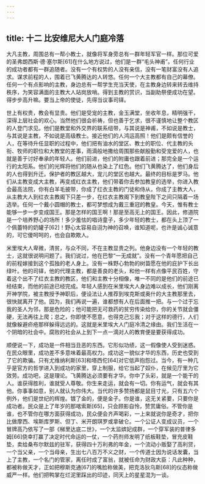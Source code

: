 ```yaml
---
---
---
```

title: 十二 比安维尼大人门庭冷落
---




大凡主教，周围总有一帮小教士，就像将军身旁总有一群年轻军官一样。那位可爱的圣弗朗西斯·德·塞尔斯[61]在什么地方说过，他们是一群“毛头神甫”。任何行业的成功者都有一群追随者。没有一个有权势的人没有亲信，没有一笔财富没有人追求。谋求前程的人，围着已飞黄腾达的人转悠。任何一个大主教都有自己的幕僚。任何一个有点影响的主教，身边总有一帮学生充当天使，在主教身边转来转去维持秩序，为笑容满面的主教大人站岗放哨。得到主教的赏识，当副助祭便成功在望。得步步高升嘛。要当上帝的使徒，先得当议事司铎。

世上有权贵，教会有显贵。他们是受宠的主教，金玉满堂，坐收年息，精明强干，深得上层社会的欢心。当然他们很会祈祷，但也善于乞求，很不谨慎地让整个教区的人登门求见。他们是教堂和外交界的联系纽带，与其说是神甫，不如说是教士，与其说是主教，不如说是高级教士。接近他们的人鸿运高照！他们是颇有信誉的人，在等待升任显职的过程中，他们把有油水的堂区、教士的职位、代主教的头衔、牧师的职位和大教堂的差事，雨滴般地撒给周围那些献殷勤和受宠爱的人，也就是善于讨好奉承的年轻人。他们前进，他们的附庸也跟着前进；那完全是一个运行的太阳系。他们的光辉将他们的随从也染上了红色。他们飞黄腾达了，他们身后的人也得到升迁。保护者的教区越大，宠儿的堂区也越大。最终的目标是罗马。他们从主教变成大主教，再变成红衣主教，他们带着你去参加教皇的选举，你进入教会最高法院，你有白羊毛披带，你成了红衣主教的门徒和侍从，你成了主教大人，从主教大人到红衣主教阁下只差一步，在红衣主教阁下到教皇陛下之间只隔着一场选举。任何一个戴小圆帽的教士，都可梦想成为戴三重冠的教皇。今天，惟有教士能够一步一步变成国王。那是怎样的国王啊！那是至高无上的国王。因此，修道院是一个培养野心的场所！多少羞怯的唱诗童子，多少年轻的教士，都在头上顶了一个佩蕾特的奶罐子[62]！野心太容易自诩为神的召唤，谁知道呢，也许是诚心诚意的，可它傻呵呵的，也会自欺欺人。

米里埃大人卑微，清贫，与众不同，不在主教显贵之列。他身边没有一个年轻的教士，这就很说明问题了。我们说过，他在巴黎“一无成就”。没有一个青年愿把自己的前程嫁接到这个孤独的老人身上。没有一株野心勃勃的树苗愿在他的庇护下长出绿叶。他的司铎，他的代理主教，都是善良的老头，和他一样有点像平民百姓，守着这个出不了红衣主教的教区，他们和主教十分相像，唯一不同的是他们的前途已经结束，而他的前途已经完成。年轻人感到在米里埃大人身边难以成长，他们刚离开神学院，被主教授予神职后，便设法让人推荐到埃克斯或奥什的大主教那里去，很快就离开了他。因为，我们再说一遍，谁都想有人在后面推一把。与一个过于忘我的圣人为邻，那是危险的；他可能把无可救药的贫穷传染给你，你的关节就会僵硬，无法再往上爬；总之，你即使不愿意，也得克己忘我；对于这样的德行，人们就像躲避疥疮那样躲得远远的。这就是米里埃大人门庭冷清之缘由。我们生活在一个阴暗的社会中。腐败的社会从上到下一点一滴对人的教育便是要获得成功。

顺便说一下，成功是一件相当丑恶的东西。它形似功绩，这一假像使人受到迷惑。在民众眼里，成功差不多意味着最高权力。成功这一貌似才华的东西，历史也受到了它的欺骗。只有尤维纳利斯[63]和塔西佗[64]对它低声抱怨过。当今，有一种几乎是官方的哲学进入到成功的家里，穿上制服，给它当起了奴仆，在候见厅里为它效劳。成功吧，这是理论。飞黄腾达必须要有才华。你中了头彩，就是一个能干的人。谁获得胜利，谁就受人尊敬。你生来走运，就会有一切。你有运气，就会有其他。你事事如意，别人就认为你伟大。当代的许多赞扬都是鼠目寸光，只有五六个例外，他们是世纪的辉煌。镀了金的，便是金子。你是谁，这无关紧要，只要你是成功者。民众是上了年岁的那喀索斯[65]，只会顾影自怜，赞赏庸俗。不管你是谁，也不管你在哪方面获得成功，民众便会齐声喝彩，一上来就说你是奇才，把你比做摩西、埃斯库罗斯、但丁、米开朗琪罗或拿破仑。一个公证人变成议员，一个冒牌高乃依写了一部《梯里达底二世》，一个太监嫔妃成群，一个穿军装的普律多姆[66]侥幸打赢了决定时代命运的一仗，一个药剂师发明了纸板鞋垫，冒充皮鞋垫，卖给桑布尔默兹的驻军，获得四十万利弗的年金，一个流动小贩娶了高利贷，一个当父亲，一个当母亲，生出七八百万不义之财，一个传道士因为说话发囊，当上了主教，一个名门的管家，离任时成了富翁，就被任命为财政大臣：凡此种种，都被称做天才，正如把穆斯克通[67]的嘴脸称做美，把克洛狄乌斯[68]的仪态称做威严一样。他们把鸭掌在烂泥里踩出的印迹，同天上的星星混为一谈。